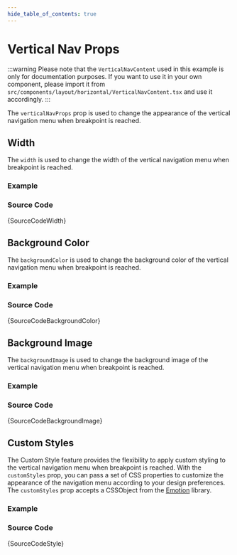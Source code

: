 ```yaml
---
hide_table_of_contents: true
---
```



# Vertical Nav Props

:::warning
Please note that the `VerticalNavContent` used in this example is only for documentation purposes. If you want to use it in your own component, please import it from `src/components/layout/horizontal/VerticalNavContent.tsx` and use it accordingly.
:::

The `verticalNavProps` prop is used to change the appearance of the vertical navigation menu when breakpoint is reached.

## Width

The `width` is used to change the width of the vertical navigation menu when breakpoint is reached.

### Example

<IframeWindow url='http://localhost:3000/en/menu-examples/horizontal-menu/horizontal-nav/vertical-nav-props/width' />

### Source Code

<TsToJsCodeSnippet>{SourceCodeWidth}</TsToJsCodeSnippet>

## Background Color

The `backgroundColor` is used to change the background color of the vertical navigation menu when breakpoint is reached.

### Example

<IframeWindow url='http://localhost:3000/en/menu-examples/horizontal-menu/horizontal-nav/vertical-nav-props/background-color' />

### Source Code

<TsToJsCodeSnippet>{SourceCodeBackgroundColor}</TsToJsCodeSnippet>

## Background Image

The `backgroundImage` is used to change the background image of the vertical navigation menu when breakpoint is reached.

### Example

<IframeWindow url='http://localhost:3000/en/menu-examples/horizontal-menu/horizontal-nav/vertical-nav-props/background-image' />

### Source Code

<TsToJsCodeSnippet>{SourceCodeBackgroundImage}</TsToJsCodeSnippet>

## Custom Styles

The Custom Style feature provides the flexibility to apply custom styling to the vertical navigation menu when breakpoint is reached. With the `customStyles` prop, you can pass a set of CSS properties to customize the appearance of the navigation menu according to your design preferences. The `customStyles` prop accepts a CSSObject from the [Emotion](https://emotion.sh/docs/introduction) library.

### Example

<IframeWindow url='http://localhost:3000/en/menu-examples/horizontal-menu/horizontal-nav/vertical-nav-props/custom-styles' />

### Source Code

<TsToJsCodeSnippet>{SourceCodeStyle}</TsToJsCodeSnippet>
